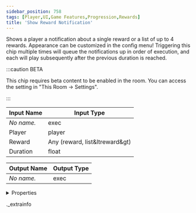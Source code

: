 ```yaml
---
sidebar_position: 758
tags: [Player,UI,Game Features,Progression,Rewards]
title: 'Show Reward Notification'
---
```


Shows a player a notification about a single reward or a list of up to 4 rewards. Appearance can be customized in the config menu! Triggering this chip multiple times will queue the notifications up in order of execution, and each will play subsequently after the previous duration is reached.

:::caution BETA

This chip requires beta content to be enabled in the room. You can access the setting in "This Room -> Settings".

:::

<IChip uuid="3d713e71-2729-4819-819c-bcbe6fb8d400" />

| Input Name | Input Type |
|-----------|-----------|
| *No name.* | exec |
| Player | player |
| Reward | Any (reward, list&ltreward&gt) |
| Duration | float |

| Output Name | Output Type |
|-----------|-----------|
| *No name.* | exec |


<details>
  <summary>Properties</summary>
  <div>
    <div>
    <table>
      <thead>
        <tr>
          <th>Room availability:</th>
          <th>Available everywhere</th>
        </tr>
        <tr>
          <th>Is beta required?</th>
          <th>Yes</th>
        </tr>
        <tr>
          <th>Is this chip a trolling risk?</th>
          <th>No</th>
        </tr>
        <tr>
          <th>Is this chip a role assignment risk?</th>
          <th>No</th>
        </tr>
        <tr>
          <th>Chip UUID</th>
          <th>3d713e71-2729-4819-819c-bcbe6fb8d400</th>
        </tr>
      </thead>
    </table>
    </div>
  </div>
</details>

._extrainfo